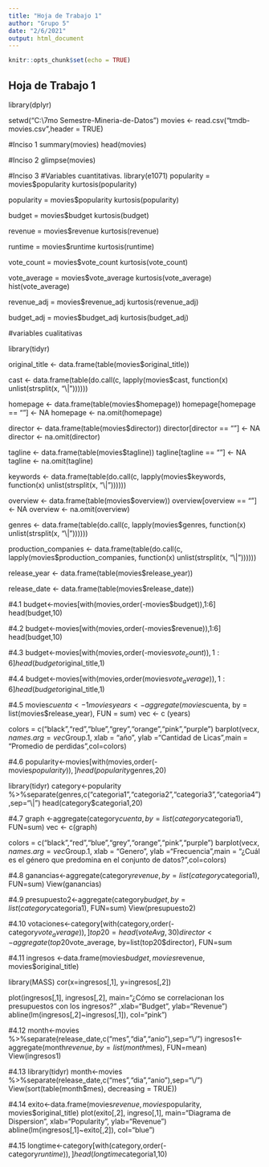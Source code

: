 ```yaml
---
title: "Hoja de Trabajo 1"
author: "Grupo 5"
date: "2/6/2021"
output: html_document
---
```


```r
knitr::opts_chunk$set(echo = TRUE)
```

## Hoja de Trabajo 1
library(dplyr)

setwd("C:\Users\diego\Documents\Universidad\7mo Semestre\Mineria\HDT1-Mineria-de-Datos")
movies <- read.csv("tmdb-movies.csv",header = TRUE)

#Inciso 1
summary(movies)
head(movies)

#Inciso 2
glimpse(movies)

#Inciso 3
#Variables cuantitativas.
library(e1071)
popularity = movies$popularity
kurtosis(popularity)

popularity = movies$popularity
kurtosis(popularity)

budget = movies$budget
kurtosis(budget)

revenue = movies$revenue
kurtosis(revenue)

runtime = movies$runtime
kurtosis(runtime)

vote_count = movies$vote_count
kurtosis(vote_count)

vote_average = movies$vote_average
kurtosis(vote_average)
hist(vote_average)

revenue_adj = movies$revenue_adj
kurtosis(revenue_adj)

budget_adj = movies$budget_adj
kurtosis(budget_adj)

#variables cualitativas

library(tidyr)

original_title <- data.frame(table(movies$original_title))

cast <- data.frame(table(do.call(c, lapply(movies$cast, function(x) unlist(strsplit(x, "\\|"))))))

homepage <- data.frame(table(movies$homepage))
homepage[homepage == ""] <- NA
homepage <- na.omit(homepage)

director <- data.frame(table(movies$director))
director[director == ""] <- NA
director <- na.omit(director)

tagline <- data.frame(table(movies$tagline))
tagline[tagline == ""] <- NA
tagline <- na.omit(tagline)

keywords <- data.frame(table(do.call(c, lapply(movies$keywords, function(x) unlist(strsplit(x, "\\|"))))))

overview <- data.frame(table(movies$overview))
overview[overview == ""] <- NA
overview <- na.omit(overview)

genres <- data.frame(table(do.call(c, lapply(movies$genres, function(x) unlist(strsplit(x, "\\|"))))))

production_companies <- data.frame(table(do.call(c, lapply(movies$production_companies, function(x) unlist(strsplit(x, "\\|"))))))

release_year <- data.frame(table(movies$release_year))

release_date <- data.frame(table(movies$release_date))

#4.1
budget<-movies[with(movies,order(-movies$budget)),1:6]
head(budget,10)

#4.2
budget<-movies[with(movies,order(-movies$revenue)),1:6]
head(budget,10)

#4.3
budget<-movies[with(movies,order(-movies$vote_count)),1:6]
head(budget$original_title,1)

#4.4
budget<-movies[with(movies,order(movies$vote_average)),1:6]
head(budget$original_title,1)

#4.5
movies$cuenta <- 1
movies 
years <- aggregate (movies$cuenta, by = list(movies$release_year), FUN = sum)
vec <- c (years)

colors = c("black","red","blue","grey","orange","pink","purple")
barplot(vec$x, names.arg = vec$Group.1, xlab = "año", ylab ="Cantidad de Licas",main = "Promedio de perdidas",col=colors)

#4.6
popularity<-movies[with(movies,order(-movies$popularity)),]
head(popularity$genres,20)

library(tidyr)
category<-popularity %>%separate(genres,c("categoria1","categoria2","categoria3","categoria4"),sep="\\|")
head(category$categoria1,20)


#4.7
graph <-aggregate(category$cuenta, by=list(category$categoria1), FUN=sum)
vec <- c(graph)

colors = c("black","red","blue","grey","orange","pink","purple")
barplot(vec$x, names.arg = vec$Group.1, xlab = "Genero", ylab ="Frecuencia",main = "¿Cuál es el género que predomina en el conjunto de datos? ",col=colors)


#4.8
ganancias<-aggregate(category$revenue, by=list(category$categoria1), FUN=sum)
View(ganancias)

#4.9
presupuesto2<-aggregate(category$budget, by=list(category$categoria1), FUN=sum)
View(presupuesto2)

#4.10
votaciones<-category[with(category,order(-category$vote_average)),]
top20 = head(voteAvg,30)
director<-aggregate(top20$vote_average, by=list(top20$director), FUN=sum

#4.11
ingresos <-data.frame(movies$budget,movies$revenue, movies$original_title)

library(MASS)
cor(x=ingresos[,1], y=ingresos[,2])

plot(ingresos[,1], ingresos[,2], main="¿Cómo se correlacionan los presupuestos con los ingresos? " ,xlab="Budget", ylab="Revenue")
abline(lm(ingresos[,2]~ingresos[,1]), col="pink")

#4.12
month<-movies %>%separate(release_date,c("mes","dia","anio"),sep="\\/")
ingresos1<-aggregate(month$revenue, by=list(month$mes), FUN=mean)
View(ingresos1)

#4.13
library(tidyr)
month<-movies %>%separate(release_date,c("mes","dia","anio"),sep="\\/")
View(sort(table(month$mes), decreasing = TRUE))

#4.14
exito<-data.frame(movies$revenue,movies$popularity, movies$original_title)
plot(exito[,2], ingreso[,1], main="Diagrama de Dispersion", xlab="Popularity", ylab="Revenue")
abline(lm(ingresos[,1]~exito[,2]), col="blue")

#4.15
longtime<-category[with(category,order(-category$runtime)),]
head(longtime$categoria1,10)

